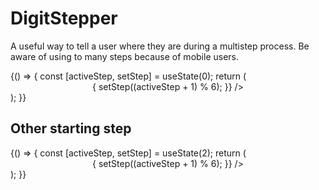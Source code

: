 
<Meta
    title="Navigation/DigitStepper"
    component={DigitStepper}
/>

# DigitStepper

A useful way to tell a user where they are during a multistep process. Be aware of using to many steps because of mobile users.  

<Preview>
    <Story name="Normal">
        {() => {
            const [activeStep, setStep] = useState(0);
            return (
                <div>
                    <DigitStepper
                        activeStep={activeStep}
                        steps={[
                            {
                                text: "First step of this stepper",
                            },
                            {
                                text: "The second of the cool cooler stepper",
                            },
                            {
                                text: "Whaaaaaaat",
                            },
                            {
                                text: "Almost finished",
                            },
                            {
                                text: "Finished",
                            },
                        ]}
                    />
                    <Center>
                        <DigitButton
                            primary
                            raised
                            text="Next"
                            onClick={() => {
                                setStep((activeStep + 1) % 6);
                            }}
                        />
                    </Center>
                </div>
            );
        }}
    </Story>
</Preview>

## Other starting step

<Preview>
    <Story name="Other start">
        {() => {
            const [activeStep, setStep] = useState(2);
            return (
                <div>
                    <DigitStepper
                        activeStep={activeStep}
                        steps={[
                            {
                                text: "First step of this stepper",
                            },
                            {
                                text: "The second of the stepper",
                            },
                            {
                                text: "WhaaaaOnly a few steps to go",
                            },
                            {
                                text: "So close",
                            },
                            {
                                text: "You did it!",
                            },
                        ]}
                    />
                    <Center>
                        <DigitButton
                            primary
                            raised
                            text="Next"
                            onClick={() => {
                                setStep((activeStep + 1) % 6);
                            }}
                        />
                    </Center>
                </div>
            );
        }}
    </Story>
</Preview>

<Props of={DigitStepper} />
